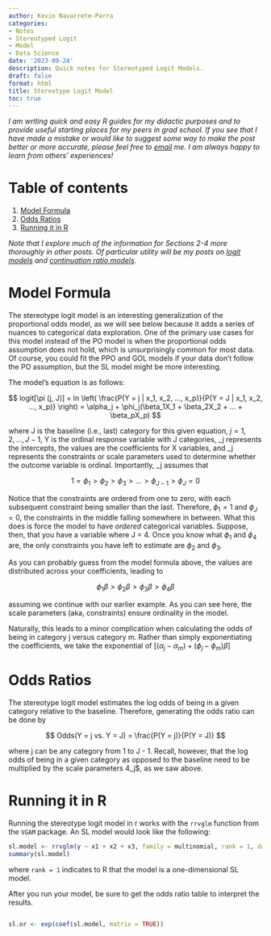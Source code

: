 ```yaml
---
author: Kevin Navarrete-Parra
categories:
- Notes
- Stereotyped Logit
- Model
- Data Science
date: '2023-09-24'
description: Quick notes for Stereotyped Logit Models.
draft: false
format: html
title: Stereotype Logit Model
toc: true
---
```


*I am writing quick and easy R guides for my didactic purposes and to provide useful starting places for my peers in grad school. If you see that I have made a mistake or would like to suggest some way to make the post better or more accurate, please feel free to [email][1] me. I am always happy to learn from others' experiences!* 

# Table of contents
1. [Model Formula](#section1)
2. [Odds Ratios](#section2)
3. [Running it in R](#section3)

*Note that I explore much of the information for Sections 2-4 more thoroughly in other posts. Of particular utility will be my posts on [logit models][2] and [continuation ratio models][3].*

# Model Formula <a name="section1"></a>

The stereotype logit model is an interesting generalization of the proportional odds model, as we will see below because it adds a series of nuances to categorical data exploration. One of the primary use cases for this model instead of the PO model is when the proportional odds assumption does not hold, which is unsurprisingly common for most data. Of course, you could fit the PPO and GOL models if your data don't follow the PO assumption, but the SL model might be more interesting. 

The model's equation is as follows: 

$$ logit[\pi (j, J)] = ln \left( \frac{P(Y = j | x_1, x_2, ..., x_p)}{P(Y = J | x_1, x_2, ..., x_p)} \right) = \alpha_j + \phi_j(\beta_1X_1 + \beta_2X_2 + ... + \beta_pX_p) $$

where J is the baseline (i.e., last) category for this given equation, $j=1,2,..., J - 1$, Y is the ordinal response variable with J categories, \alpha_j represents the intercepts, the \beta values are the coefficients for X variables, and \phi_j represents the constraints or scale parameters used to determine whether the outcome variable is ordinal. Importantly, \phi_j assumes that 

$$ 1 = \phi_1 > \phi_2 > \phi_3 > ... > \phi_{J-1} > \phi_J = 0 $$

Notice that the constraints are ordered from one to zero, with each subsequent constraint being smaller than the last. Therefore, $\phi_1 = 1$ and $\phi_J = 0$, the constraints in the middle falling somewhere in between. What this does is force the model to have *ordered* categorical variables. Suppose, then, that you have a variable where J = 4. Once you know what $\phi_1$ and $\phi_4$ are, the only constraints you have left to estimate are $\phi_2$ and $\phi_3$. 

As you can probably guess from the model formula above, the \phi values are distributed across your coefficients, leading to 

$$ \phi_1\beta > \phi_2\beta > \phi_3\beta > \phi_4\beta $$ 

assuming we continue with our earlier example. As you can see here, the scale parameters (aka, constraints) ensure ordinality in the model. 

Naturally, this leads to a minor complication when calculating the odds of being in category j versus category m. Rather than simply exponentiating the coefficients, we take the exponential of $[(\alpha_j - \alpha_m) + (\phi_j - \phi_m)\beta]$



# Odds Ratios <a name="section2"></a>

The stereotype logit model estimates the log odds of being in a given category relative to the baseline. Therefore, generating the odds ratio can be done by 

$$ Odds(Y = j vs. Y = J) = \frac{P(Y = j)}{P(Y = J)} $$

where j can be any category from 1 to J - 1. Recall, however, that the log odds of being in a given category as opposed to the baseline need to be multiplied by the scale parameters 4\phi_j$, as we saw above. 

# Running it in R <a name="section3"></a>

Running the stereotype logit model in r works with the `rrvglm` function from the `VGAM` package. An SL model would look like the following: 

``` R 
sl.model <- rrvglm(y ~ x1 + x2 + x3, family = multinomial, rank = 1, data = data)
summary(sl.model)

```

where `rank = 1` indicates to R that the model is a one-dimensional SL model. 

After you run your model, be sure to get the odds ratio table to interpret the results. 

``` R 

sl.or <- exp(coef(sl.model, matrix = TRUE))

```

[1]: navark4@unlv.nevada.edu

[2]: https://www.kevinparra.co/posts/Notes/logit-notes

[3]: https://www.kevinparra.co/posts/Notes/continuation-ratio-model